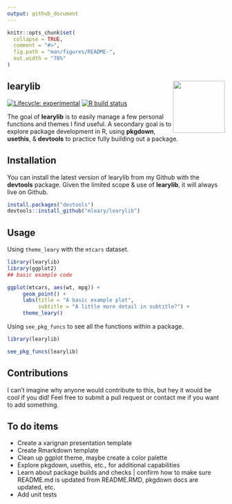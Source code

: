 ```yaml
---
output: github_document
---
```


<!-- README.md is generated from README.Rmd. Please edit that file -->

```r
knitr::opts_chunk$set(
  collapse = TRUE,
  comment = "#>",
  fig.path = "man/figures/README-",
  out.width = "70%"
)
```

## learylib <img src="man/figures/logo.png" align="right" alt="" width="120" />

<!-- badges: start -->
[![Lifecycle: experimental](https://img.shields.io/badge/lifecycle-experimental-orange.svg)](https://www.tidyverse.org/lifecycle/#experimental)
[![R build status](https://github.com/mleary/learylib/workflows/R-CMD-check/badge.svg)](https://github.com/mleary/learylib/actions)
<!-- badges: end -->


The goal of **learylib** is to easily manage a few personal functions and themes I find useful.  A secondary goal is to explore package development in R, using **pkgdown**, **usethis**, & **devtools** to practice fully building out a package. 

## Installation

You can install the latest version of learylib from my Github with the **devtools** package.  Given the limited scope & use of **learylib**, it will always live on Github.

``` r
install.packages("devtools")
devtools::install_github("mleary/learylib")

```

## Usage

Using `theme_leary` with the `mtcars` dataset.

``` r
library(learylib)
library(ggplot2)
## basic example code

ggplot(mtcars, aes(wt, mpg)) +
     geom_point() +
     labs(title = "A basic example plot",
          subtitle = "A little more detail in subtitle?") +
     theme_leary()
```

Using `see_pkg_funcs` to see all the functions within a package.

``` r
library(learylib)

see_pkg_funcs(learylib)
```


## Contributions

I can't imagine why anyone would contribute to this, but hey it would be cool if you did!  Feel free to submit a pull request or contact me if you want to add something.


## To do items
* Create a xarignan presentation template
* Create Rmarkdown template
* Clean up ggplot theme, maybe create a color palette
* Explore pkgdown, usethis, etc., for additional capabilities
* Learn about package builds and checks | confirm how to make sure README.md is updated from README.RMD, pkgdown docs are updated, etc.
* Add unit tests

